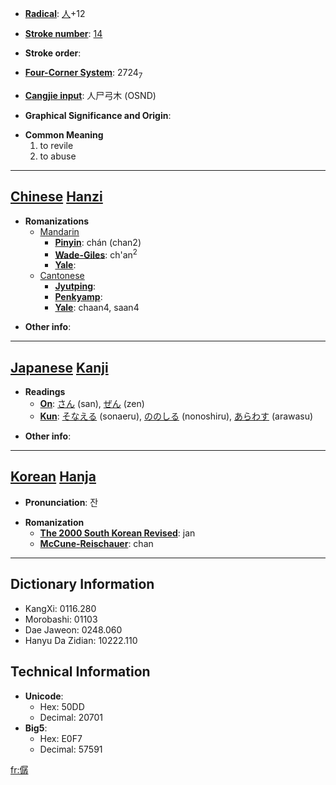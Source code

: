 * '''[[Wiktionary:Chinese radical index| Radical]]''': [[Wiktionary:Chinese radical index 人|人]]+12

* '''[[Wiktionary:Chinese total strokes index|Stroke number]]''': [[Wiktionary:Chinese total strokes index 14|14]]

* '''Stroke order''': 

* '''[[Wiktionary:Chinese four corner index|Four-Corner System]]''': 2724<sub>7</sub>

* '''[[Wiktionary:Chinese Cangjie index|Cangjie input]]''': 人尸弓木 (OSND)

* '''Graphical Significance and Origin''': 

* '''Common Meaning'''
*#to revile
*# to abuse


----

== [[Chinese]] [[Hanzi]] ==

* '''Romanizations'''
** [[Mandarin]]
*** '''[[Pinyin]]''': chán (chan2)
*** '''[[Wade-Giles]]''': ch'an<sup>2</sup>
*** '''[[Yale]]''': 
**[[Cantonese]]
***'''[[Jyutping]]''':
***'''[[Penkyamp]]''': 
***'''[[Yale]]''': chaan4, saan4

* '''Other info''': 

----

== [[Japanese]] [[Kanji]] ==

* '''Readings'''
** '''[[On]]''': [[さん]] (san), [[ぜん]] (zen)
** '''[[Kun]]''': [[そなえる]] (sonaeru), [[ののしる]] (nonoshiru), [[あらわす]] (arawasu)

* '''Other info''':  

----

== [[Korean]] [[Hanja]] ==

* '''Pronunciation''': 잔

* '''Romanization'''
** '''[[The 2000 South Korean Revised Romanization|The 2000 South Korean Revised]]''': jan
** '''[[McCune-Reischauer]]''': chan

----

== Dictionary Information ==

* KangXi: 0116.280
* Morobashi: 01103
* Dae Jaweon: 0248.060
* Hanyu Da Zidian: 10222.110

== Technical Information ==

* '''Unicode''':
** Hex: 50DD
** Decimal: 20701
* '''Big5''':
** Hex: E0F7
** Decimal: 57591

[[fr:僝]]